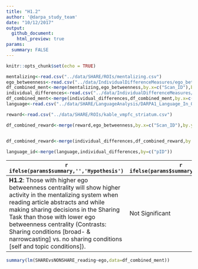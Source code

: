 ```yaml
---
title: "H1.2"
author: '@darpa_study_team'
date: "10/12/2017"
output: 
  github_document:
    html_preview: true
params:
  summary: FALSE 
---
```


```r
knitr::opts_chunk$set(echo = TRUE)
```

```r
mentalizing<-read.csv("../data/SHARE/ROIs/mentalizing.csv")
ego_betweenness<-read.csv("../data/IndividualDifferenceMeasures/ego_betweeness_groups.csv")
df_combined_ment<-merge(mentalizing,ego_betweenness,by.x=c("Scan_ID"),by.y=c("pID"))
individual_differences<-read.csv("../data/IndividualDifferenceMeasures/DARPA1_Complete_Survey_Data_Scales_updated.csv")
df_combined_ment<-merge(individual_differences,df_combined_ment,by.x=c("pID"),by.y=c("Scan_ID"))
language<-read.csv("../data/SHARE/LanguageAnalysis/DARPA1_Language_In_Out_LIWC.csv")

reward<-read.csv("../data/SHARE/ROIs/kable_vmpfc_striatum.csv")

df_combined_reward<-merge(reward,ego_betweenness,by.x=c("Scan_ID"),by.y=c("pID"))


df_combined_reward<-merge(individual_differences,df_combined_reward,by.x=c("pID"),by.y=c("Scan_ID"))

language_id<-merge(language,individual_differences,by=c("pID"))
```

| `r ifelse(params$summary,'','Hypothesis') ` |  `r ifelse(params$summary,'','Result') ` |
| --------------------------------------------------- | --- |
| **H1.2**: Those with higher ego betweenness centrality will show higher activity in the mentalizing system when reading article abstracts and while making sharing decisions in the Sharing Task than those with lower ego betweenness centrality (Contrasts: Sharing conditions [broad- & narrowcasting] vs. no sharing conditions [self and topic conditions]). | Not Significant |





```r
summary(lm(SHAREvsNONSHARE_reading~ego,data=df_combined_ment))
```

